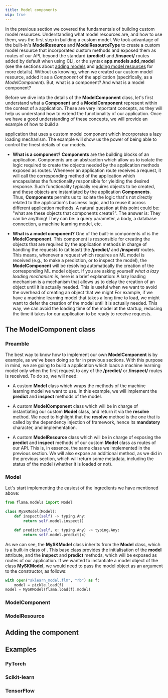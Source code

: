 ```yaml
---
title: Model components
wip: true
---
```


In the previous section we covered the fundamentals of building custom model resources. Understanding
what model resources are, and how to use them, was the first step in building a custom model. We took
advantage of the <FlamaName /> built-in's **ModelResource** and **ModelResourceType** to create a custom
model resource that incorporated custom methods and exposed them as routes of our API,
beyond the standard **/predict/** and **/inspect/** routes added by default when using <FlamaName /> CLI,
or the syntax **app.models.add_model** (see the sections about [adding models](/docs/machine-learning-api/add-models#add-models) and
[adding model resources](/docs/machine-learning-api/model-resource#adding-the-resource) for more details).
Without us knowing, when we created our custom model resource, <FlamaName /> added it as a _Component_
of the application (specifically, as a _ModelComponent_). But, what is a component? And what is a model component?

Before we dive into the details of the **ModelComponent** class, let's first understand what a **Component**
and a **ModelComponent** represent within the context of a <FlamaName /> application. These are very important
concepts, as they will help us understand how to extend the functionality of our application.
Once we have a good understanding of these concepts, we will provide an example of how to build a

<FlamaName /> application that uses a custom model component which incorporates a lazy loading mechanism. The example
will show us the power of being able to control the finest details of our models.

- **What is a component?** <FlamaName /> **Components** are the building blocks of an application. Components are an abstraction which allow us to
  isolate the logic required to create the objects needed by the application methods exposed as routes. Whenever an
  application route receives a request, it will call the corresponding method of the application which encapsulates the
  functionality responsible for yielding the desired response. Such functionality typically requires objects to be
  created, and these objects are instantiated by the application **Components**. Thus, **Components** permits us to isolate
  the logic that's not directly related to the application's business logic, and to reuse it across different application
  methods. A natural question at this point could be: "what are these objects that components create?". The answer is: They can be anything!
  They can be: a query parameter, a body, a database connection, a machine learning model, etc.

- **What is a model component?** One of the built-in components of <FlamaName /> is the **ModelComponent**. This component is responsible for creating
  the objects that are required by the application methods in charge of handling the requests to (at least)
  the **/predict/** and **/inspect/** routes. This means, whenever a request which requires an ML model is received
  (e.g., to make a prediction, or to inspect the model), the **ModelComponent** will be resolving automatically the
  creation of the corresponding ML model object. If you are asking yourself _what a lazy loading mechanism is_, here
  is a brief explanation: A lazy loading mechanism is a mechanism that allows us to delay the creation of an object
  until it is actually needed. This is useful when we want to avoid the overhead of creating an object that we might
  For example, if we have a machine learning model that takes a long time to load, we might want to defer the creation
  of the model until it is actually needed. This way, we can avoid the loading time of the model at the startup,
  reducing the time it takes for our application to be ready to receive requests.

## The ModelComponent class

### Preamble

The best way to know how to implement our own **ModelComponent** is by example, as we've been doing so far in previous
sections. With this purpose in mind, we are going to build a <FlamaName /> application which loads a machine learning
model only when the first request to any of the **/predict/** or **/inspect/** routes is received.
To do so, we will need:

- A custom **Model** class which wraps the methods of the machine learning model we want to use.
  In this example, we will implement the **predict** and **inspect** methods of the model.

- A custom **ModelComponent** class which will be in charge of instantiating our custom **Model**
  class, and return it via the **resolve** method. We need to highlight that the **resolve** method
  is the one that is called by the dependency injection of <FlamaName /> framework, hence its
  **mandatory** character, and implementation.

- A custom **ModelResource** class which will be in charge of exposing the **predict** and **inspect**
  methods of our custom **Model** class as routes of our API. This is, in essence, the same class we implemented
  in the previous section. We will also expose an additional method, as we did in the previous section, which
  will return some metadata, including the status of the model (whether it is loaded or not).

### Model

Let's start implementing the easiest of the ingredients we have mentioned above:

```python
from flama.models import Model

class MySKModel(Model):
    def inspect(self) -> typing.Any:
        return self.model.inspect()

    def predict(self, x: typing.Any) -> typing.Any:
        return self.model.predict(x)
```

As we can see, the **MySKModel** class inherits from the **Model** class, which is a built-in class of <FlamaName />.
This base class provides the initialisation of the **model** attribute, and the **inspect** and **predict** methods,
which will be exposed as routes of our application. If we wanted to instantiate a model object of the class
**MySKModel**, we would need to pass the model object as an argument to the constructor, as follows:

```python
with open("sklearn_model.flm", "rb") as f:
    model = pickle.load(f)
model = MySKModel(flama.load(f).model)
```

### ModelComponent

### ModelResource

## Adding the component

## Examples

### PyTorch

### Scikit-learn

### TensorFlow
